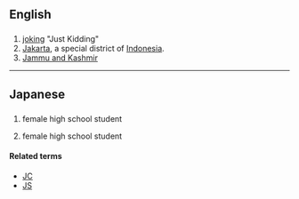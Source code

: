 ==English==

==={{abbreviation|lang=en}}===
{{head|en|abbreviation}}

# [[joking]] "Just Kidding"
# [[Jakarta]], a special district of [[Indonesia]].
# [[Jammu and Kashmir]]

----
==Japanese==

==={{abbreviation|lang=ja}}===
{{head|ja|noun}}

# {{abbreviation of|joshi kōsei}} {{gloss|[[女子高生]] ([[じょしこうせい]])}} female high school student
# {{abbreviation of|joshi kōkōsei}} {{gloss|[[女子高校生]] ([[じょしこうこうせい]])}} female high school student

====Related terms====
* [[JC]]
* [[JS]]